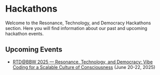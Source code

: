 # Hackathons

Welcome to the Resonance, Technology, and Democracy Hackathons section. Here you will find information about our past and upcoming hackathon events.

## Upcoming Events

- [RTD@BBW 2025 — Resonance, Technology, and Democracy: Vibe Coding for a Scalable Culture of Consciousness](/hackathons/rtd_bbw_2025) (June 20-22, 2025) 
